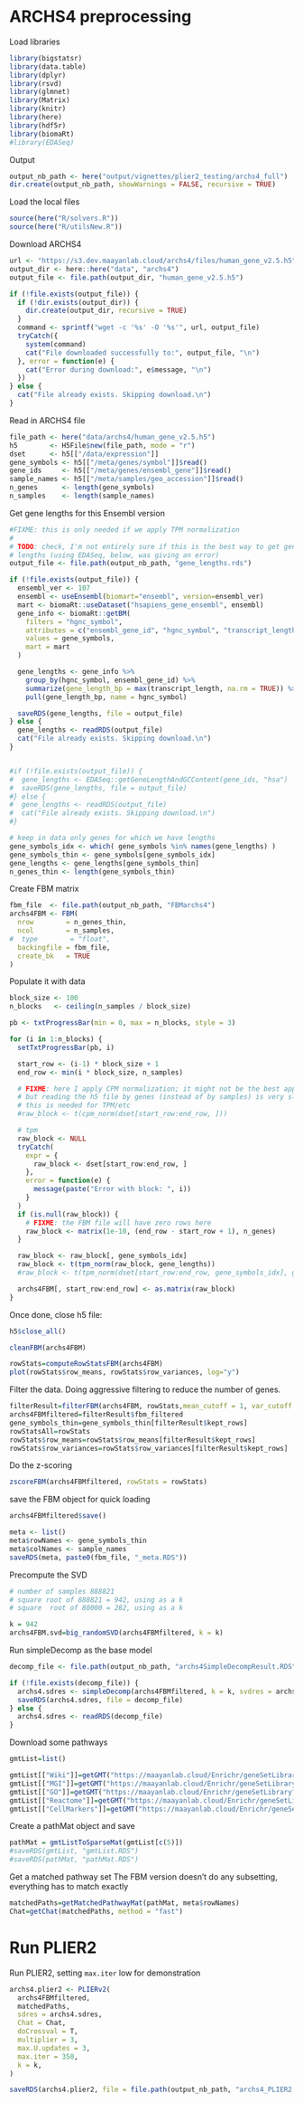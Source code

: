 # ARCHS4 preprocessing

Load libraries
```r
library(bigstatsr)
library(data.table)
library(dplyr)
library(rsvd)
library(glmnet)
library(Matrix)
library(knitr)
library(here)
library(hdf5r)
library(biomaRt)
#library(EDASeq)
```

Output 

```r
output_nb_path <- here("output/vignettes/plier2_testing/archs4_full")
dir.create(output_nb_path, showWarnings = FALSE, recursive = TRUE)
```

Load the local files

```r
source(here("R/solvers.R"))
source(here("R/utilsNew.R"))
```

Download ARCHS4 

```r
url <- "https://s3.dev.maayanlab.cloud/archs4/files/human_gene_v2.5.h5"
output_dir <- here::here("data", "archs4")
output_file <- file.path(output_dir, "human_gene_v2.5.h5")

if (!file.exists(output_file)) {
  if (!dir.exists(output_dir)) {
    dir.create(output_dir, recursive = TRUE)
  }
  command <- sprintf("wget -c '%s' -O '%s'", url, output_file)
  tryCatch({
    system(command)
    cat("File downloaded successfully to:", output_file, "\n")
  }, error = function(e) {
    cat("Error during download:", e$message, "\n")
  })
} else {
  cat("File already exists. Skipping download.\n")
}
```

Read in ARCHS4 file 
```r
file_path <- here("data/archs4/human_gene_v2.5.h5")
h5        <- H5File$new(file_path, mode = "r")
dset      <- h5[["/data/expression"]]
gene_symbols <- h5[["/meta/genes/symbol"]]$read()
gene_ids     <- h5[["/meta/genes/ensembl_gene"]]$read()
sample_names <- h5[["/meta/samples/geo_accession"]]$read()
n_genes      <- length(gene_symbols)
n_samples    <- length(sample_names)
```

Get gene lengths for this Ensembl version

```r
#FIXME: this is only needed if we apply TPM normalization
#
# TODO: check, I'm not entirely sure if this is the best way to get gene
# lengths (using EDASeq, below, was giving an error)
output_file <- file.path(output_nb_path, "gene_lengths.rds")

if (!file.exists(output_file)) {
  ensembl_ver <- 107
  ensembl <- useEnsembl(biomart="ensembl", version=ensembl_ver)
  mart <- biomaRt::useDataset("hsapiens_gene_ensembl", ensembl)
  gene_info <- biomaRt::getBM(
    filters = "hgnc_symbol",
    attributes = c("ensembl_gene_id", "hgnc_symbol", "transcript_length"),
    values = gene_symbols, 
    mart = mart
  )

  gene_lengths <- gene_info %>%
    group_by(hgnc_symbol, ensembl_gene_id) %>%
    summarize(gene_length_bp = max(transcript_length, na.rm = TRUE)) %>%
    pull(gene_length_bp, name = hgnc_symbol)

  saveRDS(gene_lengths, file = output_file)
} else {
  gene_lengths <- readRDS(output_file)
  cat("File already exists. Skipping download.\n")
}


#if (!file.exists(output_file)) {
#  gene_lengths <- EDASeq::getGeneLengthAndGCContent(gene_ids, "hsa")
#  saveRDS(gene_lengths, file = output_file)
#} else {
#  gene_lengths <- readRDS(output_file)
#  cat("File already exists. Skipping download.\n")
#}
```

```r
# keep in data only genes for which we have lengths
gene_symbols_idx <- which( gene_symbols %in% names(gene_lengths) )
gene_symbols_thin <- gene_symbols[gene_symbols_idx]
gene_lengths <- gene_lengths[gene_symbols_thin]
n_genes_thin <- length(gene_symbols_thin)
```

Create FBM matrix

```r
fbm_file  <- file.path(output_nb_path, "FBMarchs4")
archs4FBM <- FBM(
  nrow        = n_genes_thin,
  ncol        = n_samples,
#  type        = "float",
  backingfile = fbm_file,
  create_bk   = TRUE
)
```

Populate it with data

```r
block_size <- 100
n_blocks   <- ceiling(n_samples / block_size)

pb <- txtProgressBar(min = 0, max = n_blocks, style = 3)

for (i in 1:n_blocks) {
  setTxtProgressBar(pb, i)

  start_row <- (i-1) * block_size + 1
  end_row <- min(i * block_size, n_samples)

  # FIXME: here I apply CPM normalization; it might not be the best approach,
  # but reading the h5 file by genes (instead of by samples) is very slow, and
  # this is needed for TPM/etc
  #raw_block <- t(cpm_norm(dset[start_row:end_row, ]))

  # tpm
  raw_block <- NULL
  tryCatch(
    expr = {
      raw_block <- dset[start_row:end_row, ]
    },
    error = function(e) {
      message(paste("Error with block: ", i))
    }
  )
  if (is.null(raw_block)) {
    # FIXME: the FBM file will have zero rows here
    raw_block <- matrix(1e-10, (end_row - start_row + 1), n_genes)
  }

  raw_block <- raw_block[, gene_symbols_idx]
  raw_block <- t(tpm_norm(raw_block, gene_lengths))
  #raw_block <- t(tpm_norm(dset[start_row:end_row, gene_symbols_idx], gene_lengths))

  archs4FBM[, start_row:end_row] <- as.matrix(raw_block)
}
```

Once done, close h5 file:

```r
h5$close_all()
```

```r
cleanFBM(archs4FBM)
```

```r
rowStats=computeRowStatsFBM(archs4FBM)
plot(rowStats$row_means, rowStats$row_variances, log="y")
```

Filter the data. Doing aggressive filtering to reduce the number of genes.

```r
filterResult=filterFBM(archs4FBM, rowStats,mean_cutoff = 1, var_cutoff = 0.1, backingfile =paste0(fbm_file, "_filtered")) 
archs4FBMfiltered=filterResult$fbm_filtered
gene_symbols_thin=gene_symbols_thin[filterResult$kept_rows]
rowStatsAll=rowStats
rowStats$row_means=rowStats$row_means[filterResult$kept_rows]
rowStats$row_variances=rowStats$row_variances[filterResult$kept_rows]
```

Do the z-scoring
```r
zscoreFBM(archs4FBMfiltered, rowStats = rowStats)
```

save the FBM object for quick loading
```r
archs4FBMfiltered$save()

meta <- list()
meta$rowNames <- gene_symbols_thin
meta$colNames <- sample_names
saveRDS(meta, paste0(fbm_file, "_meta.RDS"))
```

Precompute the SVD
```r
# number of samples 888821
# square root of 888821 = 942, using as a k
# square  root of 80000 = 282, using as a k

k = 942
archs4FBM.svd=big_randomSVD(archs4FBMfiltered, k = k)
```

Run simpleDecomp as the base model 
```r
decomp_file <- file.path(output_nb_path, "archs4SimpleDecompResult.RDS")

if (!file.exists(decomp_file)) {
  archs4.sdres <- simpleDecomp(archs4FBMfiltered, k = k, svdres = archs4FBM.svd)
  saveRDS(archs4.sdres, file = decomp_file)
} else {
  archs4.sdres <- readRDS(decomp_file)
}
```

Download some pathways
```r
gmtList=list()

gmtList[["Wiki"]]=getGMT("https://maayanlab.cloud/Enrichr/geneSetLibrary?mode=text&libraryName=WikiPathway_2021_Human")
gmtList[["MGI"]]=getGMT("https://maayanlab.cloud/Enrichr/geneSetLibrary?mode=text&libraryName=MGI_Mammalian_Phenotype_Level_4_2021")
gmtList[["GO"]]=getGMT("https://maayanlab.cloud/Enrichr/geneSetLibrary?mode=text&libraryName=GO_Biological_Process_2023")
gmtList[["Reactome"]]=getGMT("https://maayanlab.cloud/Enrichr/geneSetLibrary?mode=text&libraryName=Reactome_2022")
gmtList[["CellMarkers"]]=getGMT("https://maayanlab.cloud/Enrichr/geneSetLibrary?mode=text&libraryName=CellMarker_2024")
```

Create a pathMat object and save
```r
pathMat = gmtListToSparseMat(gmtList[c(5)])
#saveRDS(gmtList, "gmtList.RDS")
#saveRDS(pathMat, "pathMat.RDS")
```

Get a matched pathway set
The FBM version doesn't do any subsetting, everything has to match exactly
```r
matchedPaths=getMatchedPathwayMat(pathMat, meta$rowNames)
Chat=getChat(matchedPaths, method = "fast")
```

# Run PLIER2

Run PLIER2, setting `max.iter` low for demonstration
```r
archs4.plier2 <- PLIERv2(
  archs4FBMfiltered,
  matchedPaths,
  sdres = archs4.sdres,
  Chat = Chat,
  doCrossval = T,
  multiplier = 3,
  max.U.updates = 3,
  max.iter = 350,
  k = k,
)
```

```r
saveRDS(archs4.plier2, file = file.path(output_nb_path, "archs4_PLIER2.rds"))
```

